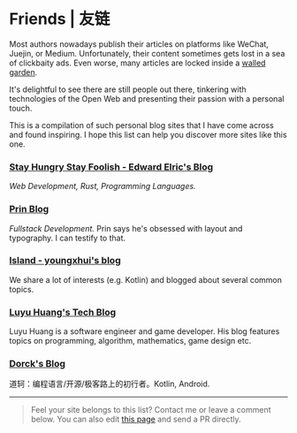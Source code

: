 # Friends | <span lang="zh-cmn-Hans">友链</span>

Most authors nowadays publish their articles on platforms like WeChat, Juejin, or Medium.
Unfortunately, their content sometimes gets lost in a sea of clickbaity ads.
Even worse, many articles are locked inside a [walled garden](https://en.wikipedia.org/wiki/Closed_platform).

It's delightful to see there are still people out there,
tinkering with technologies of the Open Web and presenting their passion with a personal touch.

This is a compilation of such personal blog sites that I have come across and found inspiring.
I hope this list can help you discover more sites like this one.

### [Stay Hungry Stay Foolish - Edward Elric's Blog](https://edward40.com/)
*Web Development, Rust, Programming Languages.*

### [Prin Blog](https://printempw.github.io)
*Fullstack Development.*
Prin says he's obsessed with layout and typography. I can testify to that.

### [Island - youngxhui's blog](https://youngxhui.top/posts/)
We share a lot of interests (e.g. Kotlin) and blogged about several common topics.

### [Luyu Huang's Tech Blog](https://luyuhuang.tech/)
Luyu Huang is a software engineer and game developer.
His blog features topics on programming, algorithm, mathematics, game design etc.

### [Dorck's Blog](https://dorck.cn/)
道轲：编程语言/开源/极客路上的初行者。Kotlin, Android.

<hr />

  > Feel your site belongs to this list? Contact me or leave a comment below.
  > You can also edit [this page](https://github.com/yujinyan/blog/blob/master/src/pages/friends.mdx)
  > and send a PR directly.